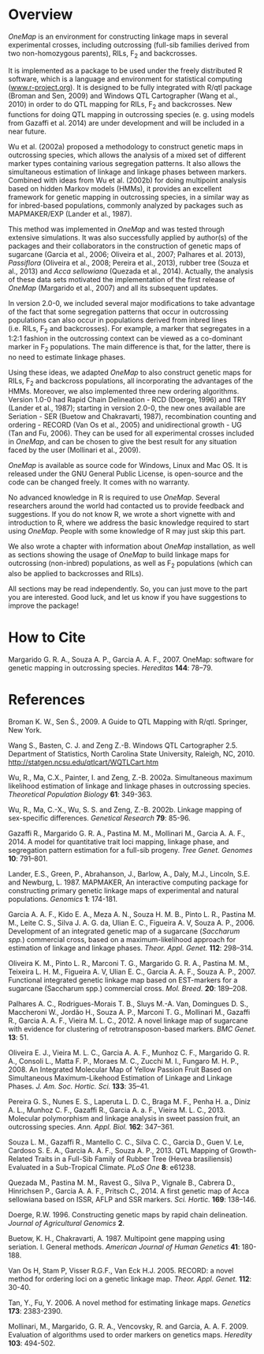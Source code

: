 <!--
%\VignetteEngine{knitr::docco_linear}
%\VignetteIndexEntry{Overview}
-->


# Overview

_OneMap_ is an environment for constructing linkage maps in several
experimental crosses, including outcrossing (full-sib families derived
from two non-homozygous parents), RILs, F$_2$ and backcrosses.

It is implemented as a package to be used under the freely distributed
R software, which is a language and environment for statistical
computing ([www.r-project.org](www.r-project.org)). It is designed to
be fully integrated with R/qtl package (Broman and Sen, 2009) and
Windows QTL Cartographer (Wang et al., 2010) in order to do QTL
mapping for RILs, F$_2$ and backcrosses. New functions for doing QTL
mapping in outcrossing species (e. g. using models from Gazaffi et al.
2014) are under development and will be included in a near future.

Wu et al. (2002a) proposed a methodology to construct genetic maps in
outcrossing species, which allows the analysis of a mixed set of
different marker types containing various segregation patterns. It
also allows the simultaneous estimation of linkage and linkage phases
between markers. Combined with ideas from Wu et al. (2002b) for doing
multipoint analysis based on hidden Markov models (HMMs), it provides
an excellent framework for genetic mapping in outcrossing species, in
a similar way as for inbred-based populations, commonly analyzed by
packages such as MAPMAKER/EXP (Lander et al., 1987).

This method was implemented in _OneMap_ and was tested through
extensive simulations. It was also successfully applied by author(s)
of the packages and their collaborators in the construction of genetic
maps of sugarcane (Garcia et al., 2006; Oliveira et al., 2007;
Palhares et al. 2013), _Passiflora_ (Oliveira et al., 2008; Pereira et
al., 2013), rubber tree (Souza et al., 2013) and _Acca sellowiana_
(Quezada et al., 2014). Actually, the analysis of these data sets
motivated the implementation of the first release of _OneMap_
(Margarido et al., 2007) and all its subsequent updates.

In version 2.0-0, we included several major modifications to take
advantage of the fact that some segregation patterns that occur in
outcrossing populations can also occur in populations derived from
inbred lines (i.e. RILs, F$_2$ and backcrosses). For example, a marker
that segregates in a 1:2:1 fashion in the outcrossing context can be
viewed as a co-dominant marker in F$_2$ populations. The main
difference is that, for the latter, there is no need to estimate
linkage phases.

Using these ideas, we adapted _OneMap_ to also construct genetic maps
for RILs, F$_2$ and backcross populations, all incorporating the
advantages of the HMMs. Moreover, we also implemented three new
ordering algorithms. Version 1.0-0 had Rapid Chain Delineation - RCD
(Doerge, 1996) and TRY (Lander et al., 1987); starting in version
2.0-0, the new ones available are Seriation - SER (Buetow and
Chakravarti, 1987), recombination counting and ordering - RECORD (Van
Os et al., 2005) and unidirectional growth - UG (Tan and Fu, 2006).
They can be used for all experimental crosses included in _OneMap_,
and can be chosen to give the best result for any situation faced by
the user (Mollinari et al., 2009).

_OneMap_ is available as source code for Windows, Linux and Mac OS. It
is released under the GNU General Public License, is open-source and
the code can be changed freely. It comes with no warranty.

No advanced knowledge in R is required to use _OneMap_. Several
researchers around the world had contacted us to provide feedback and
suggestions. If you do not know R, we wrote a short vignette with and
introduction to R, where we address the basic knowledge required to
start using _OneMap_. People with some knowledge of R may just skip
this part.

We also wrote a chapter with information about _OneMap_ installation,
as well as sections showing the usage of _OneMap_ to build linkage
maps for outcrossing (non-inbred) populations, as well as F$_2$
populations (which can also be applied to backcrosses and RILs).

All sections may be read independently. So, you can just move to the
part you are interested. Good luck, and let us know if you have
suggestions to improve the package!

# How to Cite

Margarido G. R. A., Souza A. P., Garcia A. A. F., 2007. OneMap:
software for genetic mapping in outcrossing species. _Hereditas_
**144**: 78–79.

# References

Broman K. W., Sen Ś., 2009. A Guide to QTL Mapping with R/qtl.
Springer, New York.

Wang S., Basten, C. J. and Zeng Z.-B. Windows QTL Cartographer 2.5.
Department of Statistics, North Carolina State University, Raleigh,
NC, 2010.
[http://statgen.ncsu.edu/qtlcart/WQTLCart.htm](http://statgen.ncsu.edu/qtlcart/WQTLCart.htm)

Wu, R., Ma, C.X., Painter, I. and Zeng, Z.-B. 2002a. Simultaneous
maximum likelihood estimation of linkage and linkage phases in
outcrossing species. _Theoretical Population Biology_ **61**: 349-363.

Wu, R., Ma, C.-X., Wu, S. S. and Zeng, Z.-B. 2002b. Linkage mapping of
sex-specific differences. _Genetical Research_ **79**: 85-96.

Gazaffi R., Margarido G. R. A., Pastina M. M., Mollinari M., Garcia A.
A. F., 2014. A model for quantitative trait loci mapping, linkage
phase, and segregation pattern estimation for a full-sib progeny.
_Tree Genet. Genomes_ **10**: 791–801.

Lander, E.S., Green, P., Abrahanson, J., Barlow, A., Daly, M.J.,
Lincoln, S.E. and Newburg, L. 1987. MAPMAKER, An interactive computing
package for constructing primary genetic linkage maps of experimental
and natural populations. _Genomics_ **1**: 174-181.

Garcia A. A. F., Kido E. A., Meza A. N., Souza H. M. B., Pinto L. R.,
Pastina M. M., Leite C. S., Silva J. A. G. da, Ulian E. C., Figueira
A. V, Souza A. P., 2006. Development of an integrated genetic map of a
sugarcane (_Saccharum spp._) commercial cross, based on a
maximum-likelihood approach for estimation of linkage and linkage
phases. _Theor. Appl. Genet._ **112**: 298–314.

Oliveira K. M., Pinto L. R., Marconi T. G., Margarido G. R. A.,
Pastina M. M., Teixeira L. H. M., Figueira A. V, Ulian E. C., Garcia
A. A. F., Souza A. P., 2007. Functional integrated genetic linkage map
based on EST-markers for a sugarcane (Saccharum spp.) commercial
cross. _Mol. Breed._ **20**: 189–208.

Palhares A. C., Rodrigues-Morais T. B., Sluys M.-A. Van, Domingues D.
S., Maccheroni W., Jordão H., Souza A. P., Marconi T. G., Mollinari
M., Gazaffi R., Garcia A. A. F., Vieira M. L. C., 2012. A novel
linkage map of sugarcane with evidence for clustering of
retrotransposon-based markers. _BMC Genet._ **13**: 51.

Oliveira E. J., Vieira M. L. C., Garcia A. A. F., Munhoz C. F.,
Margarido G. R. A., Consoli L., Matta F. P., Moraes M. C., Zucchi M.
I., Fungaro M. H. P., 2008. An Integrated Molecular Map of Yellow
Passion Fruit Based on Simultaneous Maximum-Likehood Estimation of
Linkage and Linkage Phases. _J. Am. Soc. Hortic. Sci._ **133**: 35–41.

Pereira G. S., Nunes E. S., Laperuta L. D. C., Braga M. F., Penha H.
a., Diniz A. L., Munhoz C. F., Gazaffi R., Garcia A. a. F., Vieira M.
L. C., 2013. Molecular polymorphism and linkage analysis in sweet
passion fruit, an outcrossing species. _Ann. Appl. Biol._ **162**:
347–361.

Souza L. M., Gazaffi R., Mantello C. C., Silva C. C., Garcia D., Guen
V. Le, Cardoso S. E. A., Garcia A. A. F., Souza A. P., 2013. QTL
Mapping of Growth-Related Traits in a Full-Sib Family of Rubber Tree
(Hevea brasiliensis) Evaluated in a Sub-Tropical Climate. _PLoS One_
**8**: e61238.

Quezada M., Pastina M. M., Ravest G., Silva P., Vignale B., Cabrera
D., Hinrichsen P., Garcia A. A. F., Pritsch C., 2014. A first genetic
map of Acca sellowiana based on ISSR, AFLP and SSR markers. _Sci.
Hortic._ **169**: 138–146.

Doerge, R.W. 1996. Constructing genetic maps by rapid chain
delineation. _Journal of Agricultural Genomics_ **2**.

Buetow, K. H., Chakravarti, A. 1987. Multipoint gene mapping using
seriation. I. General methods. _American Journal of Human Genetics_
**41**: 180-188.

Van Os H, Stam P, Visser R.G.F., Van Eck H.J. 2005. RECORD: a novel
method for ordering loci on a genetic linkage map. _Theor. Appl.
Genet._ **112**: 30-40.

Tan, Y., Fu, Y. 2006. A novel method for estimating linkage maps.
_Genetics_ **173**: 2383-2390.

Mollinari, M., Margarido, G. R. A., Vencovsky, R. and Garcia, A. A.
F. 2009. Evaluation of algorithms used to order markers on genetics
maps. _Heredity_ **103**: 494-502.

